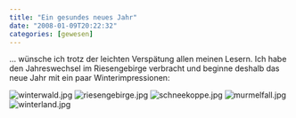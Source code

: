 ```yaml
---
title: "Ein gesundes neues Jahr"
date: "2008-01-09T20:22:32"
categories: [gewesen]
---
```


... wünsche ich trotz der leichten Verspätung allen meinen Lesern. Ich habe den Jahreswechsel im Riesengebirge verbracht und beginne deshalb das neue Jahr mit ein paar Winterimpressionen:

![winterwald.jpg](winterwald.jpg)
![riesengebirge.jpg](riesengebirge.jpg)
![schneekoppe.jpg](schneekoppe.jpg)
![murmelfall.jpg](murmelfall.jpg)
![winterland.jpg](winterland.jpg)

